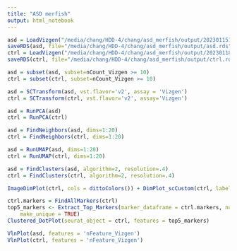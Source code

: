 ```yaml
---
title: "ASD merfish"
output: html_notebook
---
```


```r
asd = LoadVizgen("/media/chang/HDD-4/chang/asd_merfish/output/202301151221_ABN-VMGD-panelv194-011523_VMSC01801/region_0/", fov = "Cortex")
saveRDS(asd, file="/media/chang/HDD-4/chang/asd_merfish/output/asd.rds")
ctrl = LoadVizgen("/media/chang/HDD-4/chang/asd_merfish/output/202301181236_ABN-YHWZ-011823-v194_VMSC01801/region_0/",fov = "Cortex")
saveRDS(ctrl, file="/media/chang/HDD-4/chang/asd_merfish/output/ctrl.rds")

asd = subset(asd, subset=nCount_Vizgen >= 10)
ctrl = subset(ctrl, subset=nCount_Vizgen >= 10)

asd = SCTransform(asd, vst.flavor='v2', assay = 'Vizgen')
ctrl = SCTransform(ctrl, vst.flavor='v2', assay='Vizgen')

asd = RunPCA(asd)
ctrl = RunPCA(ctrl)

asd = FindNeighbors(asd, dims=1:20)
ctrl = FindNeighbors(ctrl, dims=1:20)

asd = RunUMAP(asd, dims=1:20)
ctrl = RunUMAP(ctrl, dims=1:20)

asd = FindClusters(asd, algorithm=2, resolution=.4)
ctrl = FindClusters(ctrl, algorithm=2, resolution=.4)

ImageDimPlot(ctrl, cols = dittoColors()) + DimPlot_scCustom(ctrl, label=T, colors_use = dittoColors()) + NoAxes()

ctrl.markers = FindAllMarkers(ctrl)
top5_markers <- Extract_Top_Markers(marker_dataframe = ctrl.markers, num_genes = 5, named_vector = FALSE,
    make_unique = TRUE)
Clustered_DotPlot(seurat_object = ctrl, features = top5_markers)

VlnPlot(asd, features = 'nFeature_Vizgen')
VlnPlot(ctrl, features = 'nFeature_Vizgen')
```
